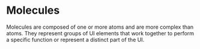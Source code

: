 # Molecules

Molecules are composed of one or more atoms and are more complex than atoms. They represent groups of UI elements that work together to perform a specific function or represent a distinct part of the UI.
